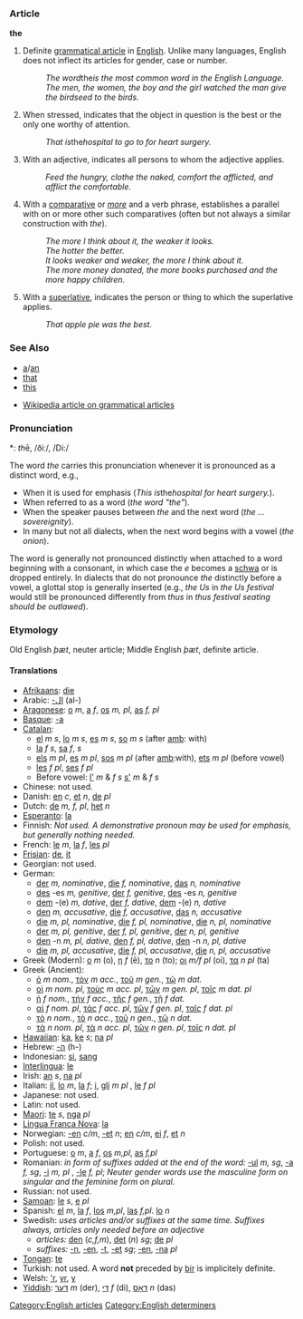 ===Article===
'''the''' 

# Definite [[w:grammatical article|grammatical article]] in [[w:English language|English]].  Unlike many languages, English does not inflect its articles for gender, case or number.
#: ''The word ''the'' is the most common word in the English Language.''
#: ''The men, the women, the boy and the girl watched the man give the birdseed to the birds.''
# When stressed, indicates that the object in question is the best or the only one worthy of attention.
#: ''That is ''the'' hospital to go to for heart surgery.''
# With an adjective, indicates all persons to whom the adjective applies.
#: ''Feed the hungry, clothe the naked, comfort the afflicted, and afflict the comfortable.''
# With a [[comparative]] or ''[[more]]'' and a verb phrase, establishes a parallel with on or more other such comparatives (often but not always a similar construction with ''the'').
#: ''The more I think about it, the weaker it looks.''
#: ''The hotter the better.''
#: ''It looks weaker and weaker, the more I think about it.''
#: ''The more money donated, the more books purchased and the more happy children.''
# With a [[superlative]], indicates the person or thing to which the superlative applies.
#: ''That apple pie was the best.''

<!--''The''  can also mean "sufficient", as in "lacked the gumption to make his move".-->
<!-- No, this is OK without ''the'', though this usage is less common -->
<!-- It can also be used as a [[w:possessive pronoun|possessive pronoun]], as in "can't walk right since the ankle went";-->
<!-- I doubt this is quite what's going on: "So, you can't walk right since the ankle went?"  This usage is very close to ''that''-->
<!-- as an expression of a [[w:ratio|ratio]], as in "five apples the dollar"; -->
<!-- First, this sounds odd to me, or at least dated.  Second, ''a/and'' serves in similar situations, notably ''five miles an hour''.  I would say that ''the dollar'' here is idiomatic, not rule-based, but I could be wrong. -->

===See Also===
*[[a]]/[[an]]
*[[that]]
*[[this]]

*[[w:gramatical article|Wikipedia article on grammatical articles]]

===Pronunciation===
*: <i>th</i>ē, /ðiː/, /Di:/

The word ''the'' carries this pronunciation whenever it is pronounced as a distinct word, e.g.,

* When it is used for emphasis (''This is ''the'' hospital for heart surgery.'').
* When referred to as a word (''the word "the"'').
* When the speaker pauses between ''the'' and the next word (''the ... sovereignity'').
* In many but not all dialects, when the next word begins with a vowel (''the onion'').

The word is generally not pronounced distinctly when attached to a word beginning with a consonant, in which case the ''e'' becomes a [[schwa]] or is dropped entirely.  In dialects that do not pronounce ''the'' distinctly before a vowel, a glottal stop is generally inserted (e.g., ''the Us'' in ''the Us festival'' would still be pronounced differently from ''thus'' in ''thus festival seating should be outlawed'').


===Etymology===

Old English ''&thorn;&aelig;t'', neuter article; Middle English ''&thorn;&aelig;t'', definite article.

====Translations====
*[[Afrikaans]]: [[die]]
*Arabic: [[-ال]] (al-)
*[[Aragonese]]: [[o]] ''m'', [[a]] ''f'', [[os]] ''m, pl'', [[as]] ''f, pl''
*[[Basque]]: [[-a]]
*[[Catalan]]:
**[[el]] ''m'' ''s'', [[lo]] ''m'' ''s'', [[es]] ''m'' ''s'', [[so]] ''m'' ''s'' (after [[amb]]: with)
**[[la]] ''f'' ''s'', [[sa]] ''f'', ''s''
**[[els]] ''m'' ''pl'', [[es]] ''m'' ''pl'', [[sos]] ''m'' ''pl'' (after [[amb]]:with), [[ets]] ''m'' ''pl'' (before vowel)
**[[les]] ''f'' ''pl'', [[ses]] ''f'' ''pl''
**Before vowel: [[l']] ''m'' & ''f'' ''s'' [[s']] ''m'' & ''f'' ''s''
*Chinese: not used.
*Danish: [[en]] ''c'', [[et]] ''n'', [[de]] ''pl''
*Dutch: [[de]] ''m, f, pl'', [[het]] ''n''
*[[Esperanto]]: [[la]]
*Finnish: ''Not used. A demonstrative pronoun may be used for emphasis, but generally nothing needed.''
*French: [[le]] ''m'', [[la]] ''f'', [[les]] ''pl''
*[[Frisian]]: [[de]], [[it]]
*Georgian: not used.
*German: 
**[[der]] ''m, nominative'', [[die]] ''f, nominative'', [[das]] ''n, nominative''
**[[des]] -es ''m, genitive'', [[der]] ''f, genitive'', [[des]] -es ''n, genitive''
**[[dem]] -(e) ''m, dative'', [[der]]  ''f, dative'', [[dem]] -(e) ''n, dative''
**[[den]] ''m, accusative'', [[die]] ''f, accusative'', [[das]] ''n, accusative''
**[[die]] ''m, pl, nominative'', [[die]] ''f, pl, nominative'', [[die]] ''n, pl, nominative''
**[[der]] ''m, pl, genitive'', [[der]] ''f, pl, genitive'', [[der]] ''n, pl, genitive''
**[[den]] -n ''m, pl, dative'', [[den]]  ''f, pl, dative'', [[den]] -n ''n, pl, dative''
**[[die]] ''m, pl, accusative'', [[die]] ''f, pl, accusative'', [[die]] ''n, pl, accusative''
*Greek (Modern): [[ο]] ''m'' (o), [[η]] ''f'' (ē), [[το]] ''n'' (to); [[οι]] ''m/f pl'' (oi), [[τα]] ''n pl'' (ta)
*Greek (Ancient):
**[[ὁ]] ''m nom.'', [[τὸν]] ''m acc.'', [[τοῦ]] ''m gen.'', [[τῷ]] ''m dat.''
**[[οἱ]] ''m nom. pl'', [[τοὺς]] ''m acc. pl'', [[τῶν]] ''m gen. pl'', [[τοῖς]] ''m dat. pl''
**[[ἡ]] ''f nom.'', [[τήν]] ''f acc.'', [[τῆς]] ''f gen.'', [[τῇ]] ''f dat.''
**[[αἱ]] ''f nom. pl'', [[τάς]] ''f acc. pl'', [[τῶν]] ''f gen. pl'', [[ταῖς]] ''f dat. pl''
**[[τὸ]] ''n nom.'', [[τὸ]] ''n acc.'', [[τοῦ]] ''n gen.'', [[τῷ]] ''n dat.''
**[[τὰ]] ''n nom. pl'', [[τὰ]] ''n acc. pl'', [[τῶν]] ''n gen. pl'', [[τοῖς]] ''n dat. pl''
*[[Hawaiian]]: [[ka]], [[ke]] ''s''; [[na]] ''pl''
*Hebrew: [[-ה]] (h-)
*Indonesian: [[si]], [[sang]]
*[[Interlingua]]: [[le]]
*Irish: [[an]] ''s'', [[na]] ''pl''
*Italian: [[il]], [[lo]] ''m'', [[la]] ''f''; [[i#Italian|i]], [[gli]] ''m pl'' , [[le#Italian|le]] ''f pl''
*Japanese: not used.
*Latin: not used.
*[[Maori]]: [[te]] ''s'', [[nga]] ''pl''
*[[Lingua Franca Nova]]: [[la]]
*Norwegian: [[-en]] ''c/m'', [[-et]] ''n''; [[en]] ''c/m'', [[ei]] ''f'', [[et]] ''n''
*Polish: not used.
*Portuguese: [[o]] ''m'', [[a]] ''f'', [[os]] ''m,pl'', [[as]] ''f,pl''
*Romanian: ''in form of suffixes added at the end of the word:'' [[-ul]] ''m, sg'', [[-a]] ''f, sg'', [[-i]] ''m, pl'' , [[-le]] ''f, pl''; ''Neuter gender words use the masculine form on singular and the feminine form on plural.''
*Russian: not used.
*[[Samoan]]: [[le]] ''s'', [[e]] ''pl''
*Spanish: [[el]] ''m'', [[la]] ''f'', [[los]] ''m,pl'', [[las]] ''f,pl''. [[lo]] ''n''
*Swedish: ''uses articles and/or suffixes at the same time. Suffixes always, articles only needed before an adjective''
**''articles:'' [[den]] (''c,f,m''), [[det]] (''n'') ''sg''; [[de]] ''pl''
**''suffixes:'' [[-n]], [[-en]], [[-t]], [[-et]] ''sg''; [[-en]], [[-na]] ''pl''
*[[Tongan]]: [[te]]
*Turkish: not used. A word '''not''' preceded by [[bir]] is implicitely definite.
*Welsh: [['r]], [[yr]], [[y]]
*[[Yiddish]]: [[דער]] ''m'' (der), [[די]] ''f'' (di), [[דאָס]] ''n'' (das)

[[Category:English articles]]
[[Category:English determiners]]